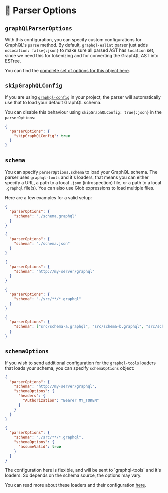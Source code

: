 
# 🚧 Parser Options

<WIP />

## `graphQLParserOptions`

With this configuration, you can specify custom configurations for GraphQL's `parse` method. By
default, `graphql-eslint` parser just adds `noLocation: false{:json}` to make sure all parsed AST
has `location` set, since we need this for tokenizing and for converting the GraphQL AST into
ESTree.

You can find the
[complete set of options for this object here](https://github.com/graphql/graphql-js/blob/6e48d16f92b9a6df8638b1486354c6be2537033b/src/language/parser.ts#L73).

## `skipGraphQLConfig`

If you are using [`graphql-config`](https://the-guild.dev/graphql/config) in your project, the
parser will automatically use that to load your default GraphQL schema.

You can disable this behaviour using `skipGraphQLConfig: true{:json}` in the `parserOptions`:

```json filename=".eslintrc.json"
{
  "parserOptions": {
    "skipGraphQLConfig": true
  }
}
```

## `schema`

You can specify `parserOptions.schema` to load your GraphQL schema. The parser uses `graphql-tools`
and it's loaders, that means you can either specify a URL, a path to a local `.json` (introspection)
file, or a path to a local `.graphql` file(s). You can also use Glob expressions to load multiple
files.

Here are a few examples for a valid setup:

```json filename=".eslintrc.json"
{
  "parserOptions": {
    "schema": "./schema.graphql"
  }
}
```

```json filename=".eslintrc.json"
{
  "parserOptions": {
    "schema": "./schema.json"
  }
}
```

```json filename=".eslintrc.json"
{
  "parserOptions": {
    "schema": "http://my-server/graphql"
  }
}
```

```json filename=".eslintrc.json"
{
  "parserOptions": {
    "schema": "./src/**/*.graphql"
  }
}
```

```json filename=".eslintrc.json"
{
  "parserOptions": {
    "schema": ["src/schema-a.graphql", "src/schema-b.graphql", "src/schema-c.graphql"]
  }
}
```

## `schemaOptions`

If you wish to send additional configuration for the `graphql-tools` loaders that loads your schema,
you can specify `schemaOptions` object:

```json filename=".eslintrc.json" {4-8}
{
  "parserOptions": {
    "schema": "http://my-server/graphql",
    "schemaOptions": {
      "headers": {
        "Authorization": "Bearer MY_TOKEN"
      }
    }
  }
}
```

```json filename=".eslintrc.json" {4-6}s
{
  "parserOptions": {
    "schema": "./src/**/*.graphql",
    "schemaOptions": {
      "assumeValid": true
    }
  }
}
```

<Callout>
The configuration here is flexible, and will be sent to `graphql-tools` and it's loaders. So
depends on the schema source, the options may vary.

You can read more about these loaders and their configuration
[here](https://graphql-tools.com/docs/api/interfaces/loaders_graphql_file_src.GraphQLFileLoaderOptions#properties).

</Callout>
